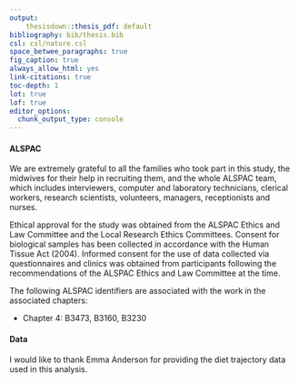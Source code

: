 ```yaml
---
output: 
    thesisdown::thesis_pdf: default
bibliography: bib/thesis.bib
csl: csl/nature.csl
space_betwee_paragraphs: true
fig_caption: true
always_allow_html: yes
link-citations: true
toc-depth: 1
lot: true
lof: true
editor_options: 
  chunk_output_type: console
---
```



#### ALSPAC
We are extremely grateful to all the families who took part in this study, the midwives for their help in recruiting them, and the whole ALSPAC team, which includes interviewers, computer and laboratory technicians, clerical workers, research scientists, volunteers, managers, receptionists and nurses. <br>

Ethical approval for the study was obtained from the ALSPAC Ethics and Law Committee and the Local Research Ethics Committees. Consent for biological samples has been collected in accordance with the Human Tissue Act (2004). Informed consent for the use of data collected via questionnaires and clinics was obtained from participants following the recommendations of the ALSPAC Ethics and Law Committee at the time. <br>

The following ALSPAC identifiers are associated with the work in the associated chapters:

* Chapter 4: B3473, B3160, B3230

#### Data
I would like to thank Emma Anderson for providing the diet trajectory data used in this analysis.
